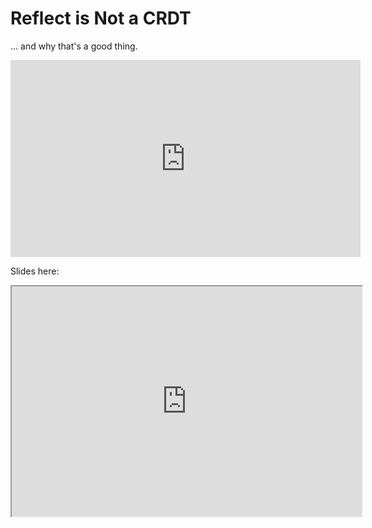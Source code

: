 # Reflect is Not a CRDT

… and why that's a good thing.

<div style={{ margin: "2rem 0" }}>
  <iframe
    width="560"
    height="315"
    src="https://www.youtube.com/embed/7Bb0KRLL8FI?si=xSaLBsDSHNkhax3I&amp;start=1843"
    title="YouTube video player"
    frameborder="0"
    allow="accelerometer; autoplay; clipboard-write; encrypted-media; gyroscope; picture-in-picture; web-share"
    allowfullscreen
  ></iframe>
</div>

Slides here:

<iframe
  src="https://pitch.com/embed/a49fccb0-da65-4d64-966e-e519674d951f"
  allow="fullscreen"
  allowfullscreen=""
  width="560"
  height="368"
  style={{ border: 0, margin: "2rem 0" }}
></iframe>
